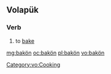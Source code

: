 ==Volapük==

===Verb===
{{head|vo|verb}}

# to [[bake]]

[[Category:vo:Cooking]]

[[mg:bakön]]
[[oc:bakön]]
[[pl:bakön]]
[[vo:bakön]]